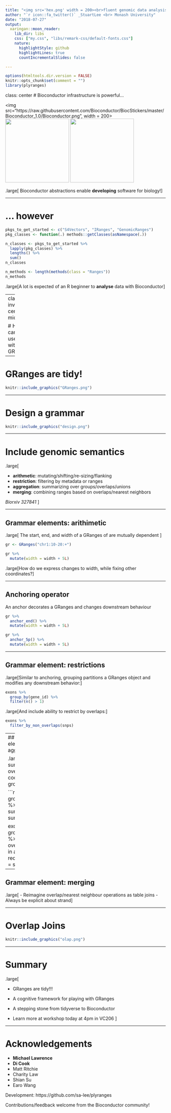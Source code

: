```yaml
---
title: "<img src='hex.png' width = 200><br>fluent genomic data analysis with R/Bioconductor"
author: "`r icon::fa_twitter()` _StuartLee <br> Monash University"
date: "2018-07-27"
output:
  xaringan::moon_reader:
    lib_dir: libs
    css: ["my.css", "libs/remark-css/default-fonts.css"]
    nature:
      highlightStyle: github
      highlightLines: true
      countIncrementalSlides: false

---
```


```r
options(htmltools.dir.version = FALSE)
knitr::opts_chunk$set(comment = "")
library(plyranges)
```

class: center
# Bioconductor infrastructure is powerful...

<div style = "display:block; margin-left:auto; margin-right:auto">
  <img src="https://raw.githubusercontent.com/Bioconductor/BiocStickers/master/Bioconductor_1.0/Bioconductor.png", width = 200>
  <img src="https://raw.githubusercontent.com/Bioconductor/BiocStickers/master/GenomicRanges/GenomicRanges.png" width = "200">
  <img src="https://raw.githubusercontent.com/Bioconductor/BiocStickers/master/IRanges/IRanges.png" width = "200">
</div>

.large[
Bioconductor abstractions enable **developing** software for biology!
]

---

# ... however

```r
pkgs_to_get_started <- c("S4Vectors", "IRanges", "GenomicRanges")
pkg_classes <- function(.) methods::getClasses(asNamespace(.))

n_classes <- pkgs_to_get_started %>% 
  lapply(pkg_classes) %>% 
  lengths() %>% 
  sum()
n_classes

n_methods <- length(methods(class = "Ranges"))
n_methods
```

.large[A lot is expected of an R beginner to **analyse** data with Bioconductor]

---
class: inverse, center, middle

# How far can a user get with just a GRanges?

---

# GRanges are tidy!

```r
knitr::include_graphics("GRanges.png")
```

---

# Design a grammar


```r

knitr::include_graphics("design.png")

```

---

# Include genomic semantics

.large[

- **arithmetic**: mutating/shifting/re-sizing/flanking
- **restriction**: filtering by metadata or ranges
- **aggregation**: summarizing over groups/overlaps/unions
- **merging**: combining ranges based on overlaps/nearest neighbors


_Biorxiv 327841_
]


---

## Grammar elements: arithimetic

.large[ The start, end, and width of a GRanges of are mutually dependent ]

```r
gr <- GRanges("chr1:10-20:+")

gr %>%
  mutate(width = width + 5L)
```

.large[How do we express changes to width, while fixing other coordinates?]

---

## Anchoring operator

An anchor decorates a GRanges and changes downstream behaviour 

```r
gr %>% 
  anchor_end() %>% 
  mutate(width = width + 5L)

gr %>% 
  anchor_5p() %>% 
  mutate(width = width + 5L)
```

---

## Grammar element: restrictions

.large[Similar to anchoring, grouping partitions a GRanges object and modifies any downstream behavior:]

```r
exons %>% 
  group_by(gene_id) %>% 
  filter(n() > 1)
```

.large[And include ability to restrict by overlaps:]
```r
exons %>%
  filter_by_non_overlaps(snps)
```

---
## Grammar elements: aggregation

.large[We want to summarise metadata over genomic coordinates or by groups (or both)]

```r
exons %>% 
  group_by(gene_id) %>% 
  summarise(score = sum(score))

exons %>% 
  group_by(gene_id) %>% 
  # merge overlapping regions in a gene
  reduce_ranges(score = sum(score))
```
---

## Grammar element: merging

.large[
- Reimagine overlap/nearest neighbour operations as table joins
- Always be explicit about strand
]

---

# Overlap Joins

```r
knitr::include_graphics("olap.png")
```

---

# Summary

.large[

- GRanges are tidy!!!

- A cognitive framework for playing with GRanges

- A stepping stone from tidyverse to Bioconductor

- Learn more at workshop today at 4pm in VC206
]

---

# Acknowledgements

- **Michael Lawrence**
- **Di Cook**
- Matt Ritchie
- Charity Law
- Shian Su
- Earo Wang

Development: https://github.com/sa-lee/plyranges

Contributions/feedback welcome from the Bioconductor community!
